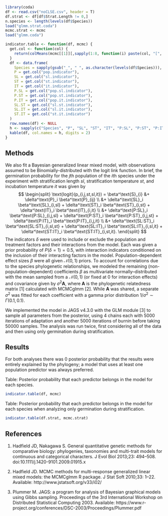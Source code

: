 ```R
library(coda)
df <- read.csv("noCLSE.csv", header = T)
df.strat <- df[df$Strat.Length != 0,]
n.species <- length(levels(df$Species))
load("glmm.strat.coda")
mcmc.strat <- mcmc
load("glmm.coda")

indicator.table <- function(df, mcmc) {
  get.col <- function(col) {
    return(colMeans(mcmc[[1]][,sapply(1:8, function(i) paste(col, "[", i, "]", sep = ""))]))
  }
  df <- data.frame(
    Species = sapply(gsub("_", " ", as.character(levels(df$Species))), function(x) paste("_", x, "_", sep = "")),
    P = get.col("pop.indicator"),
    SL = get.col("sl.indicator"),
    ST = get.col("st.indicator"),
    IT = get.col("it.indicator"),
    P.SL = get.col("pop.sl.indicator"),
    P.ST = get.col("pop.st.indicator"),
    P.IT = get.col("pop.it.indicator"),
    SL.ST = get.col("sl.st.indicator"),
    SL.IT = get.col("sl.it.indicator"),
    ST.IT = get.col("st.it.indicator")
  )
  row.names(df) <- NULL
  h <- sapply(c("Species", "P", "SL", "ST", "IT", "P:SL", "P:ST", "P:IT", "SL:ST", "SL:IT", "ST:IT"), function(x) paste("**", x, "**", sep = ""))
  kable(df, col.names = h, digits = 2)
}


```

## Methods

We also fit a Bayesian generalized linear mixed model, with observations assumed to be Binomially-distributed with the logit link function.
In brief, the germination probability for the $j$th population of the $i$th species under the experiment with stratification length $sl$, stratification temperature $st$, and incubation temperature $it$ was given by
$$
\begin{split}
\text{logit}(p_{i,j,st,sl,it}) = \beta^\text{S}_{i} &+ \delta^\text{P}_i \beta^\text{P}_{ij} \\ &+ \delta^\text{SL}_i \beta^\text{SL}_{i,sl} + \delta^\text{ST}_i \beta^\text{ST}_{i,st} + \delta^\text{IT}_i \beta^\text{IT}_{i,it} \\ &+ \delta^\text{P:SL}_i \beta^\text{P:SL}_{i,j,sl} + \delta^\text{P:ST}_i \beta^\text{P:ST}_{i,j,st} + \delta^\text{P:IT}_i \beta^\text{P:IT}_{i,j,it} \\
&+ \delta^\text{SL:ST}_i \beta^\text{SL:ST}_{i,sl,st} + \delta^\text{SL:IT}_i \beta^\text{SL:IT}_{i,sl,it} + \delta^\text{ST:IT}_i \beta^\text{ST:IT}_{i,st,it}.
\end{split}
$$
The indicators $\delta$ were used to include or exclude the population and treatment factors and their interactions from the model.
Each was given a prior probability of $P(\delta=1) = 0.5$, with interaction indicators conditioned on the inclusion of their interacting factors in the model.
Population-dependent effect sizes $\beta$ were all given $\mathcal{N}(0, 1)$ priors.
To account for correlations due to the species phylogenetic relationships, we modeled the remaining (non-population-dependent) coefficients $\beta$ as multivariate normally–distributed with the mean sampled from a $\mathcal{N}(0, 1)$ (or fixed at $0$ for interaction effects) and covariance given by $\sigma^2 \mathbf{A}$, where $\mathbf{A}$ is the phylogenetic relatedness matrix [1] calculated with MCMCglmm [2].
While $\mathbf{A}$ was shared, a separate $\sigma^2$ was fitted for each coefficient with a gamma prior distribution $1 / \sigma^2 \sim \Gamma(0.1, 0.1)$.

We implemented the model in JAGS v4.3.0 with the GLM module [3] to sample all parameters from the posterior, using 4 chains each with 5000 iterations of adaptation and another 5000 iterations of burnin before taking 50000 samples.
The analysis was run twice, first considering all of the data and then using only germination during stratification.

## Results

For both analyses there was 0 posterior probability that the results were entirely explained by the phylogeny; a model that uses at least one population predictor was always preferred.

Table: Posterior probability that each predictor belongs in the model for each species.

```R
indicator.table(df, mcmc)
```

Table: Posterior probability that each predictor belongs in the model for each species when analyzing only germination during stratification.

```R
indicator.table(df.strat, mcmc.strat)
```

## References

1. Hadfield JD, Nakagawa S. General quantitative genetic methods for comparative biology: phylogenies, taxonomies and multi-trait models for continuous and categorical characters. J Evol Biol 2013;23: 494–508. doi:10.1111/j.1420-9101.2009.01915.x

1. Hadfield JD. MCMC methods for multi-response generalized linear mixed models: the MCMCglmm R package. J Stat Soft 2010;33: 1–22. Available: http://www.jstatsoft.org/v33/i02/

1. Plummer M. JAGS: a program for analysis of Bayesian graphical models using Gibbs sampling. Proceedings of the 3rd International Workshop on Distributed Statistical Computing 2003. Available: https://www.r-project.org/conferences/DSC-2003/Proceedings/Plummer.pdf

